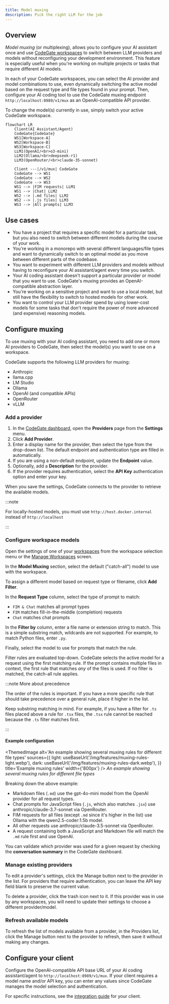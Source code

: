 ```yaml
---
title: Model muxing
description: Pick the right LLM for the job
---
```



## Overview

_Model muxing_ (or multiplexing), allows you to configure your AI assistant once
and use [CodeGate workspaces](./workspaces.mdx) to switch between LLM providers
and models without reconfiguring your development environment. This feature is
especially useful when you're working on multiple projects or tasks that require
different AI models.

In each of your CodeGate workspaces, you can select the AI provider and model
combinations to use, even dynamically switching the active model based on the
request type and file types found in your prompt. Then, configure your AI coding
tool to use the CodeGate muxing endpoint `http://localhost:8989/v1/mux` as an
OpenAI-compatible API provider.

To change the model(s) currently in use, simply switch your active CodeGate
workspace.

```mermaid
flowchart LR
    Client(AI Assistant/Agent)
    CodeGate{CodeGate}
    WS1[Workspace-A]
    WS2[Workspace-B]
    WS3[Workspace-C]
    LLM1(OpenAI/<br>o3-mini)
    LLM2(Ollama/<br>deepseek-r1)
    LLM3(OpenRouter/<br>claude-35-sonnet)

    Client ---|/v1/mux| CodeGate
    CodeGate --> WS1
    CodeGate --> WS2
    CodeGate --> WS3
    WS1 --> |FIM requests| LLM1
    WS1 --> |Chat| LLM2
    WS2 --> |.md files| LLM2
    WS2 --> |.js files| LLM3
    WS3 --> |All prompts| LLM3
```

## Use cases

- You have a project that requires a specific model for a particular task, but
  you also need to switch between different models during the course of your
  work.
- You're working in a monorepo with several different languages/file types and
  want to dynamically switch to an optimal model as you move between different
  parts of the codebase.
- You want to experiment with different LLM providers and models without having
  to reconfigure your AI assistant/agent every time you switch.
- Your AI coding assistant doesn't support a particular provider or model that
  you want to use. CodeGate's muxing provides an OpenAI-compatible abstraction
  layer.
- You're working on a sensitive project and want to use a local model, but still
  have the flexibility to switch to hosted models for other work.
- You want to control your LLM provider spend by using lower-cost models for
  some tasks that don't require the power of more advanced (and expensive)
  reasoning models.

## Configure muxing

To use muxing with your AI coding assistant, you need to add one or more AI
providers to CodeGate, then select the model(s) you want to use on a workspace.

CodeGate supports the following LLM providers for muxing:

- Anthropic
- llama.cpp
- LM Studio
- Ollama
- OpenAI (and compatible APIs)
- OpenRouter
- vLLM

### Add a provider

1. In the [CodeGate dashboard](http://localhost:9090), open the **Providers**
   page from the **Settings** menu.
1. Click **Add Provider**.
1. Enter a display name for the provider, then select the type from the
   drop-down list. The default endpoint and authentication type are filled in
   automatically.
1. If you are using a non-default endpoint, update the **Endpoint** value.
1. Optionally, add a **Description** for the provider.
1. If the provider requires authentication, select the **API Key**
   authentication option and enter your key.

When you save the settings, CodeGate connects to the provider to retrieve the
available models.

:::note

For locally-hosted models, you must use `http://host.docker.internal` instead of
`http://localhost`

:::

### Configure workspace models

Open the settings of one of your [workspaces](./workspaces.mdx) from the
workspace selection menu or the
[Manage Workspaces](http://localhost:9090/workspaces) screen.

In the **Model Muxing** section, select the default ("catch-all") model to use
with the workspace.

To assign a different model based on request type or filename, click **Add
Filter**.

In the **Request Type** column, select the type of prompt to match:

- `FIM & Chat` matches all prompt types
- `FIM` matches fill-in-the-middle (completion) requests
- `Chat` matches chat prompts

In the **Filter by** column, enter a file name or extension string to match.
This is a simple substring match, wildcards are not supported. For example, to
match Python files, enter `.py`.

Finally, select the model to use for prompts that match the rule.

Filter rules are evaluated top-down. CodeGate selects the active model for a
request using the first matching rule. If the prompt contains multiple files in
context, the first rule that matches _any_ of the files is used. If no filter is
matched, the catch-all rule applies.

:::note More about precedence

The order of the rules is important. If you have a more specific rule that
should take precedence over a general rule, place it higher in the list.

Keep substring matching in mind. For example, if you have a filter for `.ts`
files placed above a rule for `.tsx` files, the `.tsx` rule cannot be reached
because the `.ts` filter matches first.

:::

#### Example configuration

<ThemedImage
  alt='An example showing several muxing rules for different file types'
  sources={{
    light: useBaseUrl('/img/features/muxing-rules-light.webp'),
    dark: useBaseUrl('/img/features/muxing-rules-dark.webp'),
  }}
  title='Example muxing rules'
  width={'800px'}
/>
_An example showing several muxing rules for different file types_

Breaking down the above example:

- Markdown files (`.md`) use the gpt-4o-mini model from the OpenAI provider for
  all request types.
- Chat prompts for JavaScript files (`.js`, which also matches `.jsx`) use
  anthropic/claude-3.7-sonnet via OpenRouter.
- FIM requests for all files (except `.md` since it's higher in the list) use
  Ollama with the qwen2.5-coder:1.5b model.
- All other requests use anthropic/claude-3.5-sonnet via OpenRouter.
- A request containing both a JavaScript and Markdown file will match the `.md`
  rule first and use OpenAI.

You can validate which provider was used for a given request by checking the
**conversation summary** in the CodeGate dashboard.

### Manage existing providers

To edit a provider's settings, click the Manage button next to the provider in
the list. For providers that require authentication, you can leave the API key
field blank to preserve the current value.

To delete a provider, click the trash icon next to it. If this provider was in
use by any workspaces, you will need to update their settings to choose a
different provider/model.

### Refresh available models

To refresh the list of models available from a provider, in the Providers list,
click the Manage button next to the provider to refresh, then save it without
making any changes.

## Configure your client

Configure the OpenAI-compatible API base URL of your AI coding assistant/agent
to `http://localhost:8989/v1/mux`. If your client requires a model name and/or
API key, you can enter any values since CodeGate manages the model selection and
authentication.

For specific instructions, see the
[integration guide](../integrations/index.mdx) for your client.
